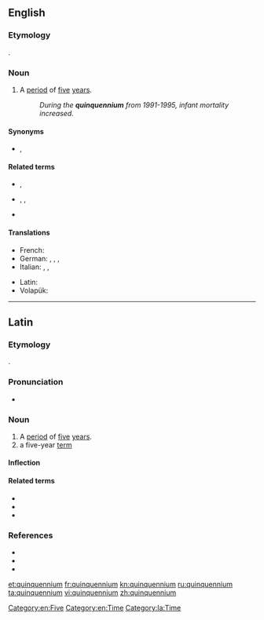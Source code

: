 ==English==

===Etymology===
{{borrowing|en|la|quīnquennium}}.

===Noun===
{{en-noun|quinquenniums|quinquennia}}

# A [[period]] of [[five]] [[year]]s.
#: ''During the '''quinquennium''' from 1991-1995, infant mortality increased.''

====Synonyms====
* {{l|en|quinquenniad}}, {{l|en|quintennium}}

====Related terms====
* {{sense|adj.}} {{l|en|quinquennial}}, {{l|en|quintennial}}
* {{sense|4-year period}} {{l|en|quadrennium}}, {{l|en|tetraeteris}}, {{l|en|tetraeterid}}
* {{sense|6-year period}} {{l|en|sexennium}}

====Translations====
{{trans-top|period of time five years long}}
* French: {{t+|fr|quinquennat|m}}
* German: {{t+|de|Lustrum|n}}, {{t+|de|Jahrfünft|n}}, {{t|de|Fünfjahresperiode|f}}, {{t+|de|Quinquennium|n}}
* Italian: {{t+|it|quinquennio|m}}, {{t|it|quinquennalità|f}}, {{t+|it|lustro|m}}
{{trans-mid}}
* Latin: {{t|la|quinquennium}}
* Volapük: {{t|vo|lulyel}}
{{trans-bottom}}

[[Category:en:Five]]
[[Category:en:Time]]

----

==Latin==

===Etymology===
{{compound|la|quīnque|annus}}.

===Pronunciation===
* {{la-IPA|quīnquennium}}

===Noun===
{{la-noun|quīnquennium|quīnquenniī|n|second}}

# A [[period]] of [[five]] [[year]]s.
# a five-year [[term]]

====Inflection====
{{la-decl-2nd-N-ium|quīnquenn}}

====Related terms====
* {{l|la|quīnque}}
* {{l|la|quīnquennālis}}
* {{l|la|quīnquennis}}

===References===
* {{R:L&S}}
* {{R:Elementary Lewis}}
* {{R:Gaffiot}}

[[Category:la:Time]]

[[et:quinquennium]]
[[fr:quinquennium]]
[[kn:quinquennium]]
[[ru:quinquennium]]
[[ta:quinquennium]]
[[vi:quinquennium]]
[[zh:quinquennium]]